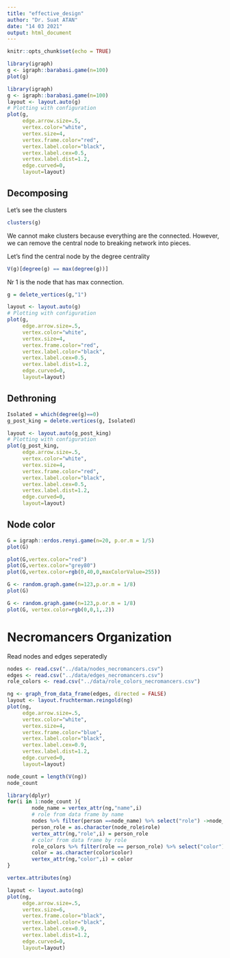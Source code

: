 ```yaml
---
title: "effective_design"
author: "Dr. Suat ATAN"
date: "14 03 2021"
output: html_document
---
```


```r
knitr::opts_chunk$set(echo = TRUE)
```

```r
library(igraph)
g <- igraph::barabasi.game(n=100)
plot(g)
```
```r
library(igraph)
g <- igraph::barabasi.game(n=100)
layout <- layout.auto(g)
# Plotting with configuration
plot(g, 
     edge.arrow.size=.5, 
     vertex.color="white", 
     vertex.size=4,
     vertex.frame.color="red", 
     vertex.label.color="black", 
     vertex.label.cex=0.5, 
     vertex.label.dist=1.2, 
     edge.curved=0,
     layout=layout) 
```
## Decomposing

Let's see the clusters

```r
clusters(g)
```

We cannot make clusters because everything are the connected. However, we can remove the central node to breaking network into pieces.

Let's find the central node by the degree centrality

```r
V(g)[degree(g) == max(degree(g))]
```
Nr 1 is the node that has max connection.



```r
g = delete_vertices(g,"1")
```

```r
layout <- layout.auto(g)
# Plotting with configuration
plot(g, 
     edge.arrow.size=.5, 
     vertex.color="white", 
     vertex.size=4,
     vertex.frame.color="red", 
     vertex.label.color="black", 
     vertex.label.cex=0.5, 
     vertex.label.dist=1.2, 
     edge.curved=0,
     layout=layout) 
```
## Dethroning

```r
Isolated = which(degree(g)==0) 
g_post_king = delete.vertices(g, Isolated)
```



```r
layout <- layout.auto(g_post_king)
# Plotting with configuration
plot(g_post_king, 
     edge.arrow.size=.5, 
     vertex.color="white", 
     vertex.size=4,
     vertex.frame.color="red", 
     vertex.label.color="black", 
     vertex.label.cex=0.5, 
     vertex.label.dist=1.2, 
     edge.curved=0,
     layout=layout) 
```

## Node color

```r
G = igraph::erdos.renyi.game(n=20, p.or.m = 1/5)
plot(G)
```
```r
plot(G,vertex.color="red")
plot(G,vertex.color="grey80")
plot(G,vertex.color=rgb(0,40,0,maxColorValue=255))
```
```r
G <- random.graph.game(n=123,p.or.m = 1/8)
plot(G)
```
```r
G <- random.graph.game(n=123,p.or.m = 1/8)
plot(G, vertex.color=rgb(0,0,1,.2))
```
# Necromancers Organization

Read nodes and edges seperatedly
```r
nodes <- read.csv("../data/nodes_necromancers.csv")
edges <- read.csv("../data/edges_necromancers.csv")
role_colors <- read.csv("../data/role_colors_necromancers.csv")
```


```r
ng <- graph_from_data_frame(edges, directed = FALSE)
layout <- layout.fruchterman.reingold(ng)
plot(ng, 
     edge.arrow.size=.5, 
     vertex.color="white", 
     vertex.size=4,
     vertex.frame.color="blue", 
     vertex.label.color="black", 
     vertex.label.cex=0.9, 
     vertex.label.dist=1.2, 
     edge.curved=0,
     layout=layout) 
```
```r
node_count = length(V(ng))
node_count
```


```r
library(dplyr)
for(i in 1:node_count ){
        node_name = vertex_attr(ng,"name",i)
        # role from data frame by name
        nodes %>% filter(person ==node_name) %>% select("role") ->node_role
        person_role = as.character(node_role$role)
        vertex_attr(ng,"role",i) = person_role
        # color from data frame by role
        role_colors %>% filter(role == person_role) %>% select("color") ->color
        color = as.character(color$color)
        vertex_attr(ng,"color",i) = color
}
```


```r
vertex.attributes(ng)
```
```r
layout <- layout.auto(ng)
plot(ng, 
     edge.arrow.size=.5, 
     vertex.size=6,
     vertex.frame.color="black", 
     vertex.label.color="black", 
     vertex.label.cex=0.9, 
     vertex.label.dist=1.2, 
     edge.curved=0,
     layout=layout) 
```

